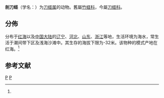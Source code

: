 {{Speciesbox
 | taxon = Cultellus scalpellum
 | authority = (Sowerby, 1874){{r|id11410}}
}}

'''剖刀蛏'''（学名：''{{lang|la|Cultellus scalpellum}}''）为[[刀蛏属|刀蛏属]]的动物{{r|id11410}}。舊屬[[竹蛏科|竹蛏科]]{{r |id11410}}，今屬[[刀蛏科|刀蛏科]]。

==分佈==
分布于[[红海|红海]]以及[[中国大陆|中国大陆]]的[[辽宁|辽宁]]、[[河北|河北]]、[[山东|山东]]、[[浙江|浙江]]等地，生活环境为海水，常生活于潮间带下区及浅海沙滩中。其生存的海拔下限为-32米。该物种的模式产地在红海。<ref name='id11410'/>

== 参考文献 ==
{{reflist|refs=
<ref name='id11410'>{{cite web| url =http://www.bioinfo.cn/db05/BjdwSpecies.php?action=view&id=11410| title =剖刀蛏| work =《中国动物物种编目数据库》| publisher =中国科学院微生物研究所| author =中国科学院动物研究所| accessdate =2009-04-28| deadurl =yes| archiveurl =https://web.archive.org/web/20160305032655/http://www.bioinfo.cn/db05/BjdwSpecies.php?action=view&id=11410| archivedate =2016-03-05}}</ref>
}}

{{Taxonbar|from=Q13504968}}

[[Category:刀蛏属|P]]
[[Category:_1874年描述的动物|P]]